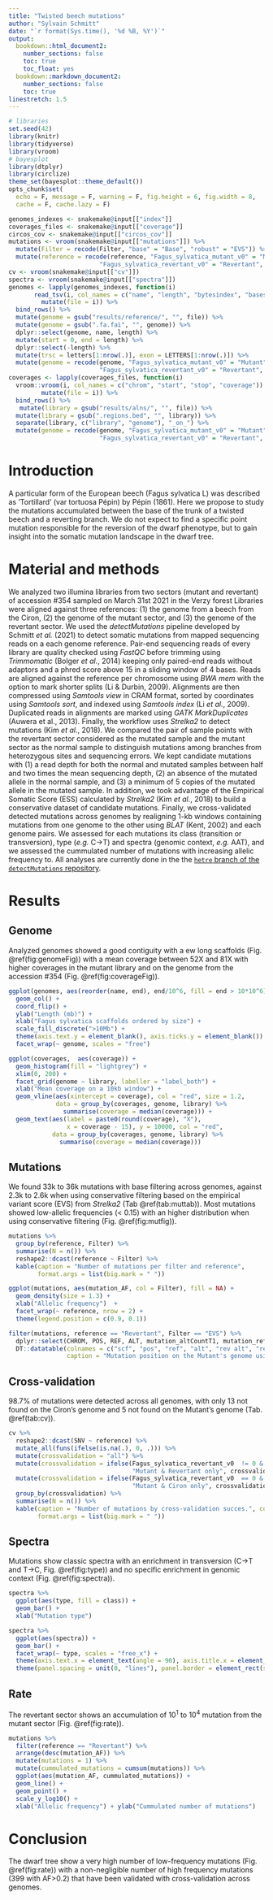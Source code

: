 ```yaml
---
title: "Twisted beech mutations"
author: "Sylvain Schmitt"
date: "`r format(Sys.time(), '%d %B, %Y')`"
output: 
  bookdown::html_document2:
    number_sections: false  
    toc: true
    toc_float: yes
  bookdown::markdown_document2:
    number_sections: false  
    toc: true
linestretch: 1.5
---
```


```r
# libraries
set.seed(42)
library(knitr)
library(tidyverse)
library(vroom)
# bayesplot
library(dtplyr)
library(circlize)
theme_set(bayesplot::theme_default())
opts_chunk$set(
  echo = F, message = F, warning = F, fig.height = 6, fig.width = 8,
  cache = F, cache.lazy = F)
```

```r
genomes_indexes <- snakemake@input[["index"]]
coverages_files <- snakemake@input[["coverage"]]
circos_cov <- snakemake@input[["circos_cov"]]
mutations <- vroom(snakemake@input[["mutations"]]) %>% 
  mutate(Filter = recode(Filter, "base" = "Base", "robust" = "EVS")) %>% 
  mutate(reference = recode(reference, "Fagus_sylvatica_mutant_v0" = "Mutant", 
                         "Fagus_sylvatica_revertant_v0" = "Revertant", "Fagus_sylvatica_v3" = "Ciron")) 
cv <- vroom(snakemake@input[["cv"]])
spectra <- vroom(snakemake@input[["spectra"]])
genomes <- lapply(genomes_indexes, function(i)
       read_tsv(i, col_names = c("name", "length", "bytesindex", "basesperline", "bytesperline")) %>% 
         mutate(file = i)) %>% 
  bind_rows() %>% 
  mutate(genome = gsub("results/reference/", "", file)) %>% 
  mutate(genome = gsub(".fa.fai", "", genome)) %>% 
  dplyr::select(genome, name, length) %>% 
  mutate(start = 0, end = length) %>% 
  dplyr::select(-length) %>%  
  mutate(trsc = letters[1:nrow(.)], exon = LETTERS[1:nrow(.)]) %>% 
  mutate(genome = recode(genome, "Fagus_sylvatica_mutant_v0" = "Mutant", 
                         "Fagus_sylvatica_revertant_v0" = "Revertant", "Fagus_sylvatica_v3" = "Ciron"))
coverages <- lapply(coverages_files, function(i)
  vroom::vroom(i, col_names = c("chrom", "start", "stop", "coverage")) %>% 
         mutate(file = i)) %>% 
  bind_rows() %>% 
   mutate(library = gsub("results/alns/", "", file)) %>% 
  mutate(library = gsub(".regions.bed", "", library)) %>% 
  separate(library, c("library", "genome"), "_on_") %>% 
  mutate(genome = recode(genome, "Fagus_sylvatica_mutant_v0" = "Mutant", 
                         "Fagus_sylvatica_revertant_v0" = "Revertant", "Fagus_sylvatica_v3" = "Ciron")) 
```

# Introduction

A particular form of the European beech (Fagus sylvatica L) was described as ’Tortillard’ (var tortuosa Pépin) by Pépin (1861).
Here we propose to study the mutations accumulated between the base of the trunk of a twisted beech and a reverting branch. 
We do not expect to find a specific point mutation responsible for the reversion of the dwarf phenotype,
but to gain insight into the somatic mutation landscape in the dwarf tree.

# Material and methods

We analyzed two illumina libraries from two sectors (mutant and revertant) of accession #354 sampled on March 31st 2021 in the Verzy forest
Libraries were aligned against three references: (1) the genome from a beech from the Ciron, (2) the genome of the mutant sector, and (3) the genome of the revertant sector.
We used the *detectMutations* pipeline developed by Schmitt *et al.* (2021) to detect somatic mutations from mapped sequencing reads on a each genome reference.
Pair-end sequencing reads of every library are quality checked using *FastQC* before trimming using *Trimmomatic* (Bolger *et al.*, 2014)
keeping only paired-end reads without adaptors and a phred score above 15 in a sliding window of 4 bases.
Reads are aligned against the reference per chromosome using *BWA mem* with the option to mark shorter splits (Li & Durbin, 2009).
Alignments are then compressed using *Samtools view* in CRAM format, sorted by coordinates using *Samtools sort*, and indexed using *Samtools index* (Li *et al.*, 2009). 
Duplicated reads in alignments are marked using *GATK MarkDuplicates* (Auwera et al., 2013). 
Finally, the workflow uses *Strelka2* to detect mutations (Kim *et al.*, 2018).
We compared the pair of sample points with the revertant sector considered as the mutated sample and the mutant sector as the normal sample to distinguish mutations among branches from heterozygous sites and sequencing errors.
We kept candidate mutations with (1) a read depth for both the normal and mutated samples between half and two times the mean sequencing depth, (2) an absence of the mutated allele in the normal sample, and (3) a minimum of 5 copies of the mutated allele in the mutated sample.
In addition, we took advantage of the Empirical Somatic Score (ESS) calculated by *Strelka2* (Kim *et al.*, 2018) to build a conservative dataset of candidate mutations.
Finally, we cross-validated detected mutations across genomes by realigning 1-kb windows containing mutations from one genome to the other using *BLAT* (Kent, 2002) and each genome pairs.
We assessed for each mutations its class (transition or transversion), type (*e.g.* C->T) and spectra (genomic context, *e.g.* AAT),
and we assessed the cummulated number of mutations with increasing allelic frequency to.
All analyses are currently done in the the [`hetre` branch of the `detectMutations` repository](https://github.com/sylvainschmitt/detectMutations/tree/hetre).

# Results

## Genome

Analyzed genomes showed a good contiguity with a ew long scaffolds (Fig. \@ref(fig:genomeFig)) with a mean coverage between 52X and 81X with higher coverages in the mutant library and on the genome from the accession #354 (Fig. \@ref(fig:coverageFig)).

```r
ggplot(genomes, aes(reorder(name, end), end/10^6, fill = end > 10*10^6)) +
  geom_col() +
  coord_flip() +
  ylab("Length (mb)") + 
  xlab("Fagus sylvatica scaffolds ordered by size") +
  scale_fill_discrete(">10Mb") +
  theme(axis.text.y = element_blank(), axis.ticks.y = element_blank()) +
  facet_wrap(~ genome, scales = "free")
```

```r
ggplot(coverages,  aes(coverage)) +
  geom_histogram(fill = "lightgrey") +
  xlim(0, 200) +
  facet_grid(genome ~ library, labeller = "label_both") +
  xlab("Mean coverage on a 10kb window") +
  geom_vline(aes(xintercept = coverage), col = "red", size = 1.2,
             data = group_by(coverages, genome, library) %>% 
               summarise(coverage = median(coverage))) +
  geom_text(aes(label = paste0(round(coverage), "X"),
                x = coverage - 15), y = 10000, col = "red",
            data = group_by(coverages, genome, library) %>% 
              summarise(coverage = median(coverage))) 
```

## Mutations

We found 33k to 36k mutations with base filtering across genomes, 
against  2.3k to 2.6k when using conservative filtering based on the empirical variant score (EVS) from *Strelka2* (Tab \@ref(tab:muttab)).
Most mutations showed low-allelic frequencies (< 0.15) with an higher distribution when using conservative filtering (Fig. \@ref(fig:mutfig)).

```r
mutations %>% 
  group_by(reference, Filter) %>% 
  summarise(N = n()) %>% 
  reshape2::dcast(reference ~ Filter) %>% 
  kable(caption = "Number of mutations per filter and reference", 
        format.args = list(big.mark = " "))
```

```r
ggplot(mutations, aes(mutation_AF, col = Filter), fill = NA) +
  geom_density(size = 1.3) +
  xlab("Allelic frequency")  +
  facet_wrap(~ reference, nrow = 2) +
  theme(legend.position = c(0.9, 0.1))
```

```r
filter(mutations, reference == "Revertant", Filter == "EVS") %>% 
  dplyr::select(CHROM, POS, REF, ALT, mutation_altCountT1, mutation_refCountT1, normal_altCountT1, normal_refCountT1, mutation_AF) %>% 
  DT::datatable(colnames = c("scf", "pos", "ref", "alt", "rev alt", "rev ref", "mut alt", "mut ref", "AF"),
                caption = "Mutation position on the Mutant's genome using conservative filtering based on the empirical variant score (EVS).")
```

## Cross-validation

98.7% of mutations were detected across all genomes, with only 13 not found on the Ciron's genome and 5 not found on the Mutant's genome (Tab. \@ref(tab:cv)).

```r
cv %>%
  reshape2::dcast(SNV ~ reference) %>%
  mutate_all(funs(ifelse(is.na(.), 0, .))) %>%
  mutate(crossvalidation = "all") %>% 
  mutate(crossvalidation = ifelse(Fagus_sylvatica_revertant_v0  != 0 & Fagus_sylvatica_v3 == 0,
                                  "Mutant & Revertant only", crossvalidation)) %>% 
  mutate(crossvalidation = ifelse(Fagus_sylvatica_revertant_v0  == 0 & Fagus_sylvatica_v3 != 0,
                                  "Mutant & Ciron only", crossvalidation)) %>% 
  group_by(crossvalidation) %>% 
  summarise(N = n()) %>% 
  kable(caption = "Number of mutations by cross-validation succes.", col.names = c("Cross-validation", "N"),
        format.args = list(big.mark = " "))
```

## Spectra

Mutations show classic spectra with an enrichment in transversion (C->T and T->C, Fig. \@ref(fig:type)) and no specific enrichment in genomic context (Fig. \@ref(fig:spectra)).

```r
spectra %>%
  ggplot(aes(type, fill = class)) +
  geom_bar() +
  xlab("Mutation type")
```

```r
spectra %>%
  ggplot(aes(spectra)) +
  geom_bar() +
  facet_wrap(~ type, scales = "free_x") +
  theme(axis.text.x = element_text(angle = 90), axis.title.x = element_blank()) +
  theme(panel.spacing = unit(0, "lines"), panel.border = element_rect(size = 0.25, color = "black", fill = NA))
```

## Rate

The revertant sector shows an accumulation of $10^1$ to $10^4$ mutation from the mutant sector (Fig. \@ref(fig:rate)).

```r
mutations %>% 
  filter(reference == "Revertant") %>% 
  arrange(desc(mutation_AF)) %>% 
  mutate(mutations = 1) %>% 
  mutate(cummulated_mutations = cumsum(mutations)) %>% 
  ggplot(aes(mutation_AF, cummulated_mutations)) +
  geom_line() +
  geom_point() +
  scale_y_log10() +
  xlab("Allelic frequency") + ylab("Cummulated number of mutations")
```

# Conclusion

The dwarf tree show a very high number of low-frequency mutations (Fig. \@ref(fig:rate)) with a non-negligible number of high frequency mutations (399 with AF>0.2) that have been validated with cross-validation across genomes.
